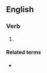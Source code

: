 {{also|caramélisé|caramélise}}

==English==

===Verb===
{{en-verb|caramelises|caramelising|caramelised}}

# {{alternative spelling of|caramelize|lang=en}}

====Related terms====
* {{l|en|caramelisation}}